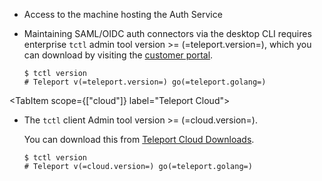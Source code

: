 <Tabs>
<TabItem
  scope={["enterprise"]} label="Self-Hosted">

- Access to the machine hosting the Auth Service

- Maintaining SAML/OIDC auth connectors via the desktop CLI requires enterprise `tctl` admin tool version >= (=teleport.version=),
  which you can download by visiting the
  [customer portal](https://dashboard.gravitational.com/web/login).

  ```code
  $ tctl version
  # Teleport v(=teleport.version=) go(=teleport.golang=)
  ```

</TabItem>

<TabItem scope={["cloud"]}
  label="Teleport Cloud">

- The `tctl` client Admin tool version >= (=cloud.version=).

  You can download this from [Teleport Cloud Downloads](/docs/cloud/downloads).

  ```code
  $ tctl version
  # Teleport v(=cloud.version=) go(=teleport.golang=)
  ```

</TabItem>
</Tabs>
